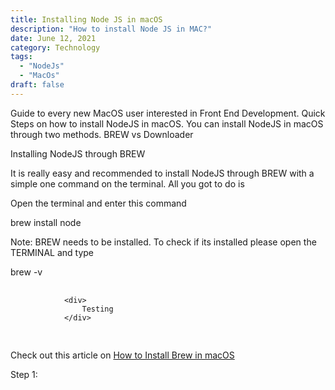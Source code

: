 ```yaml
---
title: Installing Node JS in macOS
description: "How to install Node JS in MAC?"
date: June 12, 2021
category: Technology
tags:
  - "NodeJs"
  - "MacOs"
draft: false
---
```


Guide to every new MacOS user interested in Front End Development.
Quick Steps on how to install NodeJS in macOS.
You can install NodeJS in macOS through two methods.
BREW vs Downloader

Installing NodeJS through BREW

It is really easy and recommended to install NodeJS through BREW with a simple one command on the terminal.
All you got to do is

Open the terminal and enter this command

brew install node

Note: BREW needs to be installed. To check if its installed please open the TERMINAL and type

<CodeBlock> brew -v</CodeBlock>

<CodeBlock>
    <pre>
        <code>
            &lt;div&gt;
                Testing
            &lt;/div&gt;
        </code>
    </pre>
</CodeBlock>

Check out this article on <a href="/blog/install-brew-macos">How to Install Brew in macOS</a>

Step 1: